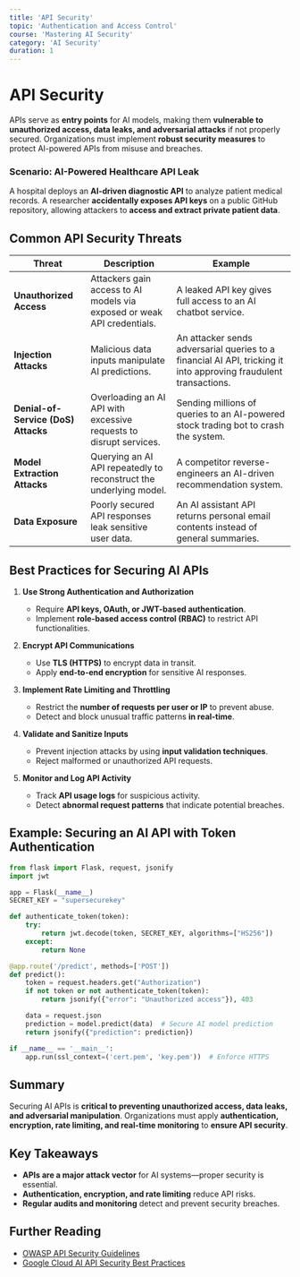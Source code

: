 ```yaml
---
title: 'API Security'
topic: 'Authentication and Access Control'
course: 'Mastering AI Security'
category: 'AI Security'
duration: 1
---
```


# API Security

APIs serve as **entry points** for AI models, making them **vulnerable to unauthorized access, data leaks, and adversarial attacks** if not properly secured. Organizations must implement **robust security measures** to protect AI-powered APIs from misuse and breaches.

### **Scenario: AI-Powered Healthcare API Leak**

A hospital deploys an **AI-driven diagnostic API** to analyze patient medical records. A researcher **accidentally exposes API keys** on a public GitHub repository, allowing attackers to **access and extract private patient data**.

## Common API Security Threats

| Threat | Description | Example |
|--------|------------|---------|
| **Unauthorized Access** | Attackers gain access to AI models via exposed or weak API credentials. | A leaked API key gives full access to an AI chatbot service. |
| **Injection Attacks** | Malicious data inputs manipulate AI predictions. | An attacker sends adversarial queries to a financial AI API, tricking it into approving fraudulent transactions. |
| **Denial-of-Service (DoS) Attacks** | Overloading an AI API with excessive requests to disrupt services. | Sending millions of queries to an AI-powered stock trading bot to crash the system. |
| **Model Extraction Attacks** | Querying an AI API repeatedly to reconstruct the underlying model. | A competitor reverse-engineers an AI-driven recommendation system. |
| **Data Exposure** | Poorly secured API responses leak sensitive user data. | An AI assistant API returns personal email contents instead of general summaries. |

## Best Practices for Securing AI APIs

1. **Use Strong Authentication and Authorization**  
   - Require **API keys, OAuth, or JWT-based authentication**.  
   - Implement **role-based access control (RBAC)** to restrict API functionalities.  

2. **Encrypt API Communications**  
   - Use **TLS (HTTPS)** to encrypt data in transit.  
   - Apply **end-to-end encryption** for sensitive AI responses.  

3. **Implement Rate Limiting and Throttling**  
   - Restrict the **number of requests per user or IP** to prevent abuse.  
   - Detect and block unusual traffic patterns **in real-time**.  

4. **Validate and Sanitize Inputs**  
   - Prevent injection attacks by using **input validation techniques**.  
   - Reject malformed or unauthorized API requests.  

5. **Monitor and Log API Activity**  
   - Track **API usage logs** for suspicious activity.  
   - Detect **abnormal request patterns** that indicate potential breaches.  

## Example: Securing an AI API with Token Authentication

```python
from flask import Flask, request, jsonify
import jwt

app = Flask(__name__)
SECRET_KEY = "supersecurekey"

def authenticate_token(token):
    try:
        return jwt.decode(token, SECRET_KEY, algorithms=["HS256"])
    except:
        return None

@app.route('/predict', methods=['POST'])
def predict():
    token = request.headers.get("Authorization")
    if not token or not authenticate_token(token):
        return jsonify({"error": "Unauthorized access"}), 403

    data = request.json
    prediction = model.predict(data)  # Secure AI model prediction
    return jsonify({"prediction": prediction})

if __name__ == '__main__':
    app.run(ssl_context=('cert.pem', 'key.pem'))  # Enforce HTTPS
```

## Summary

Securing AI APIs is **critical to preventing unauthorized access, data leaks, and adversarial manipulation**. Organizations must apply **authentication, encryption, rate limiting, and real-time monitoring** to **ensure API security**.

## Key Takeaways

- **APIs are a major attack vector** for AI systems—proper security is essential.  
- **Authentication, encryption, and rate limiting** reduce API risks.  
- **Regular audits and monitoring** detect and prevent security breaches.  

## Further Reading

- [OWASP API Security Guidelines](https://owasp.org/)  
- [Google Cloud AI API Security Best Practices](https://cloud.google.com/security/)  
